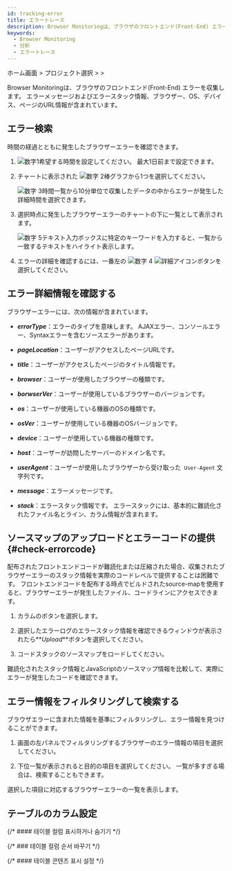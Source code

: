 ```yaml
---
id: tracking-error
title: エラートレース
description: Browser Monitoringは、ブラウザのフロントエンド(Front-End) エラーを収集します。
keywords:
  - Browser Monitoring
  - 分析
  - エラートレース
---
```


ホーム画面 &gt; プロジェクト選択 &gt; <Cmdname sid="side_analysis" className="uitext" /> &gt; <Cmdname sid="side_browserErrorTracking" className="uitext" />

Browser Monitoringは、ブラウザのフロントエンド(Front-End) エラーを収集します。 エラーメッセージおよびエラースタック情報、ブラウザー、OS、デバイス、ページのURL情報が含まれています。

## エラー検索

時間の経過とともに発生したブラウザーエラーを確認できます。

<ImgLang img='rum-tracking-error.png' desc='エラートレース' />

1. ![数字1](/img/number-01.png)希望する時間を設定してください。 最大1日前まで設定できます。

2. チャートに表示された ![数字 2](/img/number-02.png)棒グラフから1つを選択してください。 

   ![数字 3](/img/number-03.png)時間一覧から10分単位で収集したデータの中からエラーが発生した詳細時間を選択できます。

3. 選択時点に発生したブラウザーエラーのチャートの下に一覧として表示されます。

   ![数字 5](/img/number-05.png)テキスト入力ボックスに特定のキーワードを入力すると、一覧から一致するテキストをハイライト表示します。

4. エラーの詳細を確認するには、一番左の ![数字 4](/img/number-04.png) ![詳細アイコン](/img/ic-caret-right.svg)ボタンを選択してください。

## エラー詳細情報を確認する

ブラウザーエラーには、次の情報が含まれています。

- **_errorType_**：エラーのタイプを意味します。 AJAXエラー、コンソールエラー、Syntaxエラーを含むソースエラーがあります。

- **_pageLocation_**：ユーザーがアクセスしたページURLです。

- **_title_**：ユーザーがアクセスしたページのタイトル情報です。

- **_browser_**：ユーザーが使用したブラウザーの種類です。

- **_borwserVer_**：ユーザーが使用しているブラウザーのバージョンです。

- **_os_**：ユーザーが使用している機器のOSの種類です。

- **_osVer_**：ユーザーが使用している機器のOSバージョンです。

- **_device_**：ユーザーが使用している機器の種類です。

- **_host_**：ユーザーが訪問したサーバーのドメイン名です。

- **_userAgent_**：ユーザーが使用したブラウザーから受け取った` User-Agent` 文字列です。

- **_message_**：エラーメッセージです。

- **_stack_**：エラースタック情報です。 エラースタックには、基本的に難読化されたファイル名とライン、カラム情報が含まれます。

## ソースマップのアップロードとエラーコードの提供 {#check-errorcode}

配布されたフロントエンドコードが難読化または圧縮された場合、収集されたブラウザーエラーのスタック情報を実際のコードレベルで提供することは困難です。 フロントエンドコードを配布する時点でビルドされたsource-mapを使用すると、ブラウザーエラーが発生したファイル、コードラインにアクセスできます。

1. <Cmdname sid="exception_stack" className="uitext" />カラムの<Cmdname sid="analysis" className="uitext" />ボタンを選択します。

   <ImgLang img='browser-error-stack-btn-analysis.png' desc='エラーログ' />

2. 選択したエラーログのエラースタック情報を確認できるウィンドウが表示されたら**_Upload_**ボタンを選択してください。

   <ImgLang img='browser-error-stack-upload.png' desc='エラースタック' />

3. コードスタックのソースマップをロードしてください。

難読化されたスタック情報とJavaScriptのソースマップ情報を比較して、実際にエラーが発生したコードを確認できます。

<ImgLang img='browser-error-stack-upload-code.png' desc='' />

## エラー情報をフィルタリングして検索する

ブラウザエラーに含まれた情報を基準にフィルタリングし、エラー情報を見つけることができます。

<ImgLang img='rum-tracking-error-filtering.png' desc='' />

1. 画面の左パネルでフィルタリングするブラウザーのエラー情報の項目を選択してください。 

2. 下位一覧が表示されると目的の項目を選択してください。 一覧が多すぎる場合は、検索することもできます。 

選択した項目に対応するブラウザーエラーの一覧を表示します。

## テーブルのカラム設定

{/* #### 테이블 컬럼 표시하거나 숨기기 */}

<Displayorhidetablecolumn level={3} />

{/* ### 테이블 컬럼 순서 바꾸기 */}

<Changeordertablecolumn level={3} />

{/* #### 테이블 콘텐츠 표시 설정 */}

<Setdisplaytablecontents level={2} />
